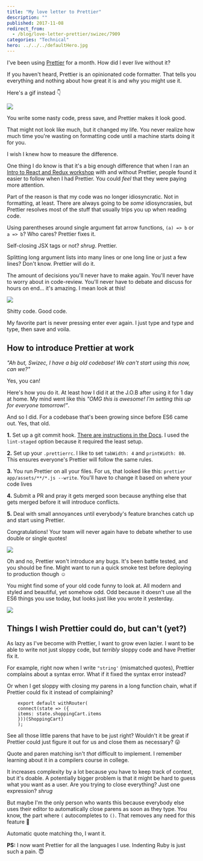 ```yaml
---
title: "My love letter to Prettier"
description: ""
published: 2017-11-08
redirect_from:
  - /blog/love-letter-prettier/swizec/7909
categories: "Technical"
hero: ../../../defaultHero.jpg
---
```


I've been using [Prettier](https://github.com/prettier/prettier) for a month. How did I ever live without it?

If you haven't heard, Prettier is an opinionated code formatter. That tells you everything and nothing about how great it is and why you might use it.

Here's a gif instead 👇

![](https://swizec.com/wp-content/uploads/2017/11/prettier-magic.gif)

You write some nasty code, press save, and Prettier makes it look good.

That might not look like much, but it changed my life. You never realize how much time you're wasting on formatting code until a machine starts doing it for you.

I wish I knew how to measure the difference.

One thing I do know is that it's a big enough difference that when I ran an [Intro to React and Redux workshop](https://swizec.com/blog/what-i-learned-from-teaching-stubhub-about-react-and-redux/) with and without Prettier, people found it easier to follow when I had Prettier. You could _feel_ that they were paying more attention.

Part of the reason is that my code was no longer idiosyncratic. Not in formatting, at least. There are always going to be _some_ idiosyncrasies, but Prettier resolves most of the stuff that usually trips you up when reading code.

Using parentheses around single argument fat arrow functions, `(a) => b` or `a => b`? Who cares? Prettier fixes it.

Self-closing JSX tags or not? _shrug_. Prettier.

Splitting long argument lists into many lines or one long line or just a few lines? Don't know. Prettier will do it.

The amount of decisions you'll never have to make again. You'll never have to worry about in code-review. You'll never have to debate and discuss for hours on end… it's amazing. I mean look at this!

![](https://swizec.com/wp-content/uploads/2017/11/prettier-magic-2.gif)

Shitty code. Good code.

My favorite part is never pressing enter ever again. I just type and type and type, then save and voila.

## How to introduce Prettier at work

_"Ah but, Swizec, I have a big old codebase! We can't start using this now, can we?"_

Yes, you can!

Here's how you do it. At least how I did it at the J.O.B after using it for 1 day at home. My mind went like this _"OMG this is awesome! I'm setting this up for everyone tomorrow!"_.

And so I did. For a codebase that's been growing since before ES6 came out. Yes, that old.

**1.** Set up a git commit hook. [There are instructions in the Docs](https://prettier.io/docs/en/precommit.html). I used the `lint-staged` option because it required the least setup.

**2.** Set up your `.prettierrc`. I like to set `tabWidth: 4` and `printWidth: 80`. This ensures everyone's Prettier will follow the same rules.

**3.** You run Prettier on all your files. For us, that looked like this: `prettier app/assets/**/*.js --write`. You'll have to change it based on where your code lives

**4.** Submit a PR and pray it gets merged soon because anything else that gets merged before it will introduce conflicts.

**5.** Deal with small annoyances until everybody's feature branches catch up and start using Prettier.

Congratulations! Your team will never again have to debate whether to use double or single quotes!

![](https://swizec.com/wp-content/uploads/2017/11/Pokemon-celebrate.gif)

Oh and no, Prettier won't introduce any bugs. It's been battle tested, and you should be fine. Might want to run a quick smoke test before deploying to production though ☺️

You might find some of your old code funny to look at. All modern and styled and beautiful, yet somehow odd. Odd because it doesn't use all the ES6 things you use today, but looks just like you wrote it yesterday.

![](https://swizec.com/wp-content/uploads/2017/11/new-fav-prettier.gif)

## Things I wish Prettier could do, but can't (yet?)

As lazy as I've become with Prettier, I want to grow even lazier. I want to be able to write not just sloppy code, but _terribly_ sloppy code and have Prettier fix it.

For example, right now when I write `"string'` (mismatched quotes), Prettier complains about a syntax error. What if it fixed the syntax error instead?

Or when I get sloppy with closing my parens in a long function chain, what if Prettier could fix it instead of complaining?

```
    export default withRouter(
    connect(state => ({
    items: state.shoppingCart.items
    }))(ShoppingCart)
    );
```

See all those little parens that have to be just right? Wouldn't it be great if Prettier could just figure it out for us and close them as necessary? 😛

Quote and paren matching isn't _that_ difficult to implement. I remember learning about it in a compilers course in college.

It increases complexity by a lot because you have to keep track of context, but it's doable. A potentially bigger problem is that it might be hard to guess what you want as a user. Are you trying to close everything? Just one expression? _shrug_

But maybe I'm the only person who wants this because everybody else uses their editor to automatically close parens as soon as they type. You know, the part where `(` autocompletes to `()`. That removes any need for this feature 🤔

Automatic quote matching tho, I want it.

**PS:** I now want Prettier for all the languages I use. Indenting Ruby is just such a pain. 😇
